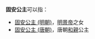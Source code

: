 '''固安公主'''可以指：

*[[固安公主_(明朝)|固安公主 (明朝)]]，[[景泰帝|明景帝]]之女
*[[固安公主_(唐朝)|固安公主 (唐朝)]]，唐朝[[和親|和親]]公主

{{Disambig|Cat=公主封号消歧义}}